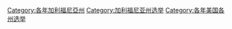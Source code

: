 [[Category:各年加利福尼亞州|Category:各年加利福尼亞州]]
[[Category:加利福尼亚州选举|Category:加利福尼亚州选举]]
[[Category:各年美国各州选举|Category:各年美国各州选举]]